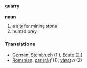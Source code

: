 ====quarry====
'''noun'''
# a site for mining stone
# hunted prey

=== Translations ===
*[[German]]: [[Steinbruch]] (1.), [[Beute]] (2.)
*[[Romanian]]: [[carieră]] ''f'' (1), [[vânat]] ''n'' (2)